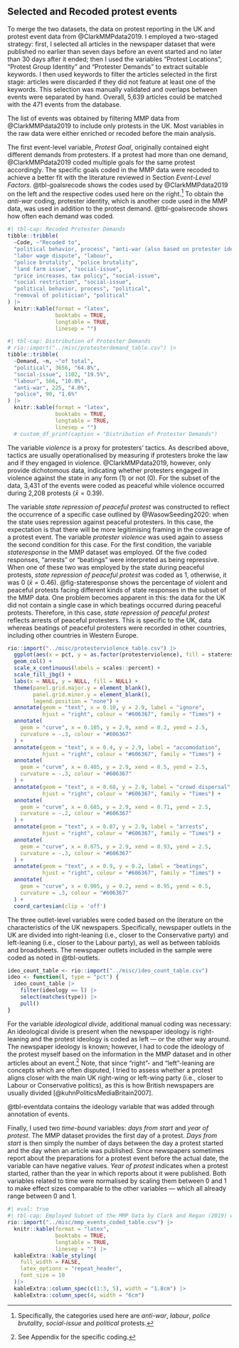 ## Selected and Recoded protest events {#app-eventdata .appendix}

To merge the two datasets, the data on protest reporting in the UK and protest event data from @ClarkMMPdata2019. I employed a two-staged strategy:
first, I selected all articles in the newspaper dataset that were published no earlier than seven days before an event started and no later than 30 days after it ended;
then I used the variables "Protest Locations", "Protest Group Identity" and "Protester Demands" to extract suitable keywords.
I then used keywords to filter the articles selected in the first stage:
articles were discarded if they did not feature at least one of the keywords.
This selection was manually validated and overlaps between events were separated by hand.
Overall, 5,639 articles could be matched with the 471 events from the database.

The list of events was obtained by filtering MMP data from @ClarkMMPdata2019 to include only protests in the UK.
Most variables in the raw data were either enriched or recoded before the main analysis.

The first event-level variable, *Protest Goal*, originally contained eight different demands from protesters.
If a protest had more than one demand, @ClarkMMPdata2019 coded multiple goals for the same protest accordingly.
The specific goals coded in the MMP data were recoded to achieve a better fit with the literature reviewed in Section *Event-Level Factors*.
@tbl-goalsrecode shows the codes used by @ClarkMMPdata2019 on the left and the respective codes used here on the right.^[
Specifically, the categories used here are *anti-war*, *labour*, *police brutality*, *social-issue* and *political* protests.
]
To obtain the *anti-war* coding, protester identity, which is another code used in the MMP data, was used in addition to the protest demand.
@tbl-goalsrecode shows how often each demand was coded.

```r
#| tbl-cap: Recoded Protester Demands
tibble::tribble(
  ~Code, ~"Recoded to",
  "political behavior, process", "anti-war (also based on protester identity)",
  "labor wage dispute", "labour",
  "police brutality", "police brutality",
  "land farm issue", "social-issue",
  "price increases, tax policy", "social-issue",
  "social restriction", "social-issue",
  "political behavior, process", "political",
  "removal of politician", "political"
) |> 
  knitr::kable(format = "latex",
               booktabs = TRUE,
               longtable = TRUE,
               linesep = "")
```

```r
#| tbl-cap: Distribution of Protester Demands
# rio::import("../misc/protesterdemand_table.csv") |> 
tibble::tribble(
  ~Demand, ~n, ~"of total",
  "political", 3656, "64.8%",
  "social-issue", 1102, "19.5%",
  "labour", 566, "10.0%",
  "anti-war", 225, "4.0%",
  "police", 90, "1.6%"
) |> 
  knitr::kable(format = "latex",
               booktabs = TRUE,
               longtable = TRUE,
               linesep = "")
  # custom_df_print(caption = "Distribution of Protester Demands")
```

The variable *violence* is a proxy for protesters' tactics.
As described above, tactics are usually operationalised by measuring if protesters broke the law and if they engaged in violence.
@ClarkMMPdata2019, however, only provide dichotomous data, indicating whether protesters engaged in violence against the state in any form (1) or not (0).
For the subset of the data, 3,431 of the events were coded as peaceful while violence
occurred during 2,208 protests ($\bar{x} = 0.39$).

The variable *state repression of peaceful protest* was constructed to reflect the occurrence of a specific case outlined by @WasowSeeding2020:
when the state uses repression against peaceful protesters.
In this case, the expectation is that there will be more legitimising framing in the coverage of a protest event.
The variable *protester violence* was used again to assess the second condition for this case.
For the first condition, the variable *stateresponse* in the MMP dataset was employed.
Of the five coded responses, "arrests" or "beatings" were interpreted as being repressive.
When one of these two was employed by the state during peaceful protests, *state repression of peaceful protest* was coded as 1, otherwise, it was 0 ($\bar{x} = 0.46$).
@fig-stateresponse shows the percentage of violent and peaceful protests facing different kinds of state responses in the subset of the MMP data.
One problem becomes apparent in this:
the data for the UK did not contain a single case in which beatings occurred during peaceful protests.
Therefore, in this case, *state repression of peaceful protest* reflects arrests of peaceful protesters.
This is specific to the UK, data whereas beatings of peaceful protesters were recorded in other countries, including other countries in Western Europe.

```r
rio::import("../misc/protesterviolence_table.csv") |>
  ggplot(aes(x = pct, y = as.factor(protesterviolence), fill = stateresponse2)) +
  geom_col() +
  scale_x_continuous(labels = scales::percent) +
  scale_fill_jbg() +
  labs(x = NULL, y = NULL, fill = NULL) +
  theme(panel.grid.major.y = element_blank(),
        panel.grid.minor.y = element_blank(),
        legend.position = "none") +
  annotate(geom = "text", x = 0.10, y = 2.9, label = "ignore",
           hjust = "right", colour = "#606367", family = "Times") +
  annotate(
    geom = "curve", x = 0.105, y = 2.9, xend = 0.2, yend = 2.5,
    curvature = -.3, colour = "#606367"
  ) +
  annotate(geom = "text", x = 0.4, y = 2.9, label = "accomodation",
           hjust = "right", colour = "#606367", family = "Times") +
  annotate(
    geom = "curve", x = 0.405, y = 2.9, xend = 0.5, yend = 2.5,
    curvature = -.3, colour = "#606367"
  ) +
  annotate(geom = "text", x = 0.68, y = 2.9, label = "crowd dispersal",
           hjust = "right", colour = "#606367", family = "Times") +
  annotate(
    geom = "curve", x = 0.685, y = 2.9, xend = 0.71, yend = 2.5,
    curvature = -.2, colour = "#606367"
  ) +
  annotate(geom = "text", x = 0.87, y = 2.9, label = "arrests",
           hjust = "right", colour = "#606367", family = "Times") +
  annotate(
    geom = "curve", x = 0.875, y = 2.9, xend = 0.93, yend = 2.5,
    curvature = -.3, colour = "#606367"
  ) +
  annotate(geom = "text", x = 0.9, y = 0.2, label = "beatings",
           hjust = "right", colour = "#606367", family = "Times") +
  annotate(
    geom = "curve", x = 0.905, y = 0.2, xend = 0.95, yend = 0.5,
    curvature = .3, colour = "#606367"
  ) +
  coord_cartesian(clip = 'off')
```


The three outlet-level variables were coded based on the literature on the characteristics of the UK newspapers.
Specifically, newspaper outlets in the UK are divided into right-leaning (i.e., closer to the Conservative party) and left-leaning (i.e., closer to the Labour party), as well as between tabloids and broadsheets.
The newspaper outlets included in the sample were coded as noted in @tbl-outlets.

```r
ideo_count_table <- rio::import("../misc/ideo_count_table.csv")
ideo <- function(l, type = "pct") {
  ideo_count_table |>
    filter(ideology == l) |>
    select(matches(type)) |>
    pull()
}
```

For the variable *ideological divide*, additional manual coding was necessary:
An ideological divide is present when the newspaper ideology is right-leaning and the protest ideology is coded as left --- or the other way around.
The newspaper ideology is known; however, I had to code the ideology of the protest myself based on the information in the MMP dataset and in other articles about an event.^[See Appendix for the specific coding.]
Note, that since "right"- and "left"-leaning are concepts which are often disputed, I tried to assess whether a protest aligns closer with the main UK right-wing or left-wing party (i.e., closer to Labour or Conservative politics), as this is how British newspapers are usually divided [@kuhnPoliticsMediaBritain2007].

@tbl-eventdata contains the ideology variable that was added through annotation of events.

Finally, I used two *time-bound* variables: *days from start* and *year of protest*.
The MMP dataset provides the first day of a protest.
*Days from start* is then simply the number of days between the day a protest started and the day when an article was published.
Since newspapers sometimes report about the preparations for a protest event before the actual date, the variable can have negative values.
*Year of protest* indicates when a protest started, rather than the year in which reports about it were published.
Both variables related to time were normalised by scaling them between 0 and 1 to make effect sizes comparable to the other variables --- which all already range between 0 and 1.

```r
#| eval: true
#| tbl-cap: Employed Subset of the MMP Data by Clark and Regan (2019) with Additional and Recoded Variables
rio::import("../misc/mmp_events_coded_table.csv") |> 
  knitr::kable(format = "latex",
               booktabs = TRUE,
               longtable = TRUE,
               linesep = "") |>
  kableExtra::kable_styling(
    full_width = FALSE,
    latex_options = "repeat_header",
    font_size = 10
  )|> 
  kableExtra::column_spec(c(1:3, 5), width = "1.8cm") |>
  kableExtra::column_spec(4, width = "6cm")
```
